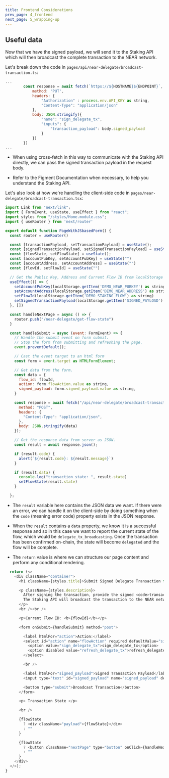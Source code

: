 ```yaml
---
title: Frontend Considerations
prev_page: 4_frontend
next_page: 5_wrapping-up
---
```


## Useful data

Now that we have the signed payload, we will send it to the Staking API which will then broadcast the complete transaction to the NEAR network.

Let's break down the code in `pages/api/near-delegate/broadcast-transaction.ts`:

```js
...
        const response = await fetch(`https://${HOSTNAME}${ENDPOINT}`, {
            method: 'PUT',
            headers: {
                "Authorization" : process.env.API_KEY as string,
                "Content-Type": "application/json"
            },
            body: JSON.stringify({
                "name": "sign_delegate_tx",
                "inputs": {
                    "transaction_payload": body.signed_payload
                }
            })
        })
...

```

- When using cross-fetch in this way to communicate with the Staking API directly, we can pass the signed transaction payload in the request body.

- Refer to the <Link href="https://docs.figment.io/guides/staking-api/" rel="noopener noreferrer" target="_blank">Figment Documentation</Link> when necessary, to help you understand the Staking API.

Let's also look at how we're handling the client-side code in `pages/near-delegate/broadcast-transaction.tsx`:

```js
import Link from "next/link";
import { FormEvent, useState, useEffect } from "react";
import styles from "/styles/Home.module.css";
import { useRouter } from 'next/router'

export default function PageWithJSbasedForm() {
  const router = useRouter()

  const [transactionPayload, setTransactionPayload] = useState();
  const [signedTransactionPayload, setSignedTransactionPayload] = useState("")
  const [flowState, setFlowState] = useState();
  const [accountPubKey, setAccountPubKey] = useState("")
  const [accountAddress, setAccountAddress] = useState("")
  const [flowId, setFlowId] = useState("")

  // Get the Public Key, Address and Current Flow ID from localStorage
  useEffect(() => {
    setAccountPubKey(localStorage.getItem('DEMO_NEAR_PUBKEY') as string)
    setAccountAddress(localStorage.getItem('DEMO_NEAR_ADDRESS') as string)
    setFlowId(localStorage.getItem('DEMO_STAKING_FLOW') as string)
    setSignedTransactionPayload(localStorage.getItem('SIGNED_PAYLOAD') as string)  
  }, [])

  const handleNextPage = async () => {
    router.push("/near-delegate/get-flow-state")
  }

  const handleSubmit = async (event: FormEvent) => {
    // Handle the submit event on form submit.
    // Stop the form from submitting and refreshing the page.
    event.preventDefault();

    // Cast the event target to an html form
    const form = event.target as HTMLFormElement;

    // Get data from the form.
    const data = {
      flow_id: flowId,
      action: form.flowAction.value as string,
      signed_payload: form.signed_payload.value as string,
    }

    const response = await fetch("/api/near-delegate/broadcast-transaction", {
      method: "POST",
      headers: {
        "Content-Type": "application/json",
      },
      body: JSON.stringify(data)
    });

    // Get the response data from server as JSON.
    const result = await response.json();

    if (result.code) {
      alert(`${result.code}: ${result.message}`)
    }

    if (result.data) {
      console.log("transaction state: ", result.state)
      setFlowState(result.state)
    }

  };
```

- The `result` variable here contains the JSON data we want. If there were an error, we can handle it on the client-side by doing something when the `code` (meaning error code) property exists in the JSON response.

- When the `result` contains a `data` property, we know it is a successful response and so in this case we want to report the current state of the flow, which would be `delegate_tx_broadcasting`. Once the transaction has been confirmed on-chain, the state will become `delegated` and the flow will be complete.

- The `return` value is where we can structure our page content and perform any conditional rendering.

```js
  return (<>
    <div className="container">
      <h1 className={styles.title}>Submit Signed Delegate Transaction for Broadcast</h1>

      <p className={styles.description}>
        After signing the transaction, provide the signed <code>transaction_payload</code>. 
        The Staking API will broadcast the transaction to the NEAR network.
      </p>
      <br /><br />

      <p>Current Flow ID: <b>{flowId}</b></p>

      <form onSubmit={handleSubmit} method="post">

        <label htmlFor="action">Action:</label>
        <select id="action" name="flowAction" required defaultValue="sign_delegate_tx">
          <option value="sign_delegate_tx">sign_delegate_tx</option>
          <option disabled value="refresh_delegate_tx">refresh_delegate_tx</option>
        </select>

        <br />

        <label htmlFor="signed_payload">Signed Transaction Payload</label>
        <input type="text" id="signed_payload" name="signed_payload" defaultValue={signedTransactionPayload} />

        <button type="submit">Broadcast Transaction</button>
      </form>

      <p> Transaction State </p>

      <br />

      {flowState
        ? <div className="payload">{flowState}</div>
        : ""
      }

      {flowState
        ? <button className="nextPage" type="button" onClick={handleNextPage}>Next Step</button>
        : ""
      }
    </div>
  </>);
}
```
